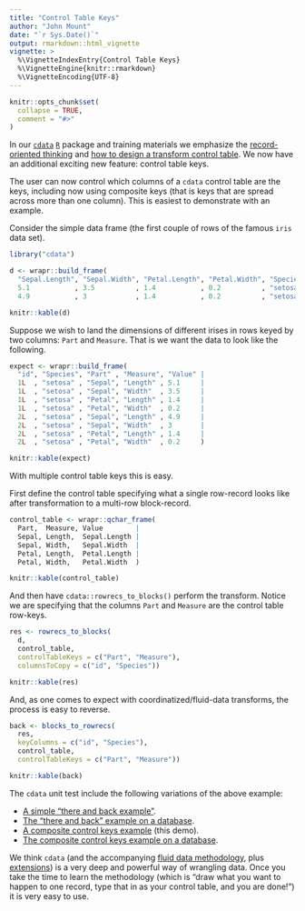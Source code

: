```yaml
---
title: "Control Table Keys"
author: "John Mount"
date: "`r Sys.Date()`"
output: rmarkdown::html_vignette
vignette: >
  %\VignetteIndexEntry{Control Table Keys}
  %\VignetteEngine{knitr::rmarkdown}
  %\VignetteEncoding{UTF-8}
---
```


```r
knitr::opts_chunk$set(
  collapse = TRUE,
  comment = "#>"
)
```

In our [`cdata`](https://github.com/WinVector/cdata) [`R`](https://www.r-project.org) package and training materials we emphasize the [record-oriented thinking](https://winvector.github.io/cdata/articles/blocksrecs.html) and [how to design a transform control table](https://winvector.github.io/cdata/articles/design.html).  We now have an additional exciting new feature: control table keys.

The user can now control which columns of a `cdata` control table are the keys, including now using composite keys (that is keys that are spread across more than one column).  This is easiest to demonstrate with an example.

Consider the simple data frame (the first couple of rows of the famous `iris` data set).

```r
library("cdata")

d <- wrapr::build_frame(
  "Sepal.Length", "Sepal.Width", "Petal.Length", "Petal.Width", "Species", "id" |
  5.1           , 3.5          , 1.4           , 0.2          , "setosa" , 1L   |
  4.9           , 3            , 1.4           , 0.2          , "setosa" , 2L   )

knitr::kable(d)
```

Suppose we wish to land the dimensions of different irises in rows keyed by two columns: `Part` and `Measure`. That is we want the data to look like the following.

```r
expect <- wrapr::build_frame(
  "id", "Species", "Part" , "Measure", "Value" |
  1L  , "setosa" , "Sepal", "Length" , 5.1     |
  1L  , "setosa" , "Sepal", "Width"  , 3.5     |
  1L  , "setosa" , "Petal", "Length" , 1.4     |
  1L  , "setosa" , "Petal", "Width"  , 0.2     |
  2L  , "setosa" , "Sepal", "Length" , 4.9     |
  2L  , "setosa" , "Sepal", "Width"  , 3       |
  2L  , "setosa" , "Petal", "Length" , 1.4     |
  2L  , "setosa" , "Petal", "Width"  , 0.2     )

knitr::kable(expect)
```

With multiple control table keys this is easy.

First define the control table specifying what a single row-record looks like after transformation to a multi-row block-record.

```r
control_table <- wrapr::qchar_frame(
  Part,  Measure, Value        |
  Sepal, Length,  Sepal.Length |
  Sepal, Width,   Sepal.Width  |
  Petal, Length,  Petal.Length |
  Petal, Width,   Petal.Width  )

knitr::kable(control_table)
```

And then have `cdata::rowrecs_to_blocks()` perform the transform.  Notice we are specifying that the columns `Part` and `Measure` are the control table row-keys.

```r
res <- rowrecs_to_blocks(
  d,
  control_table,
  controlTableKeys = c("Part", "Measure"),
  columnsToCopy = c("id", "Species"))

knitr::kable(res)
```

And, as one comes to expect with coordinatized/fluid-data transforms, the process is easy to reverse.

```r
back <- blocks_to_rowrecs(
  res,
  keyColumns = c("id", "Species"),
  control_table,
  controlTableKeys = c("Part", "Measure"))

knitr::kable(back)
```

The `cdata` unit test include the following variations of the above example:

  * [A simple "there and back example"](https://github.com/WinVector/cdata/blob/master/inst/unit_tests/test_there_and_back.R).
  * [The "there and back" example on a database](https://github.com/WinVector/cdata/blob/master/inst/unit_tests/test_there_and_back_db.R).
  * [A composite control keys example](https://github.com/WinVector/cdata/blob/master/inst/unit_tests/test_composite_control_keys.R) (this demo).
  * [The composite control keys example on a database](https://github.com/WinVector/cdata/blob/master/inst/unit_tests/test_composite_control_keys_db.R).
  
We think `cdata` (and the accompanying [fluid data methodology](http://winvector.github.io/FluidData/FluidData.html), plus [extensions](https://winvector.github.io/cdata/articles/general_transform.html)) is a very deep and powerful way of wrangling data.  Once you take the time to learn the methodology (which is "draw what you want to happen to one record, type that in as your control table, and you are done!") it is very easy to use.


  